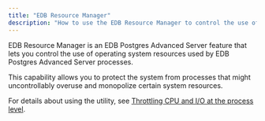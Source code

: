 ```yaml
---
title: "EDB Resource Manager"
description: "How to use the EDB Resource Manager to control the use of operating system resources used by EDB Postgres Advanced Server processes"
---
```


EDB Resource Manager is an EDB Postgres Advanced Server feature that lets you control the use of operating system resources used by EDB Postgres Advanced Server processes.

This capability allows you to protect the system from processes that might uncontrollably overuse and monopolize certain system resources.

For details about using the utility, see [Throttling CPU and I/O at the process level](/epas/latest/database_administration/10_edb_resource_manager/).